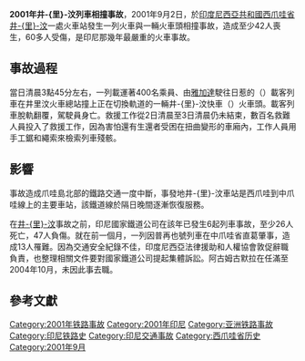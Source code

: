 {{NoteTA
|T=zh-hans:2001年井里汶列车相撞事故;zh-hant:2001年井里汶列車相撞事故;
|1=zh-hans:井里汶;zh-hant=井里汶;
}}

{{Infobox rail accident 
| title                    = 2001年井-{里}-汶列車相撞事故
| image                    = 
| caption                  = 
| date                     = 2001年9月2日
| time                     = 3時45分
| place                    = [[印度尼西亞共和國|印度尼西亞共和國]][[西爪哇省|西爪哇省]]<br>[[井里汶|井-{里}-汶]]火車總站
| also known as            = 
| country                = [[印度尼西亞共和國|印度尼西亞共和國]]
| location               = [[西爪哇省|西爪哇省]][[井里汶|井-{里}-汶]]
| line                        =
| operator              = {{link-id|印尼國家鐵道公司|Kereta Api Indonesia}}{{r|The Jakarta Post20010903}}
| type                      = 撞擊
| cause                    = 人為疏失，可能為[[疲勞駕駛|疲勞駕駛]]
| trains =2列
| deaths = 至少42人
| injuries      = 60多人
| suspects                 = 
}}'''2001年井-{里}-汶列車相撞事故'''，2001年9月2日，於[[印度尼西亞共和國|印度尼西亞共和國]][[西爪哇省|西爪哇省]][[井里汶|井-{里}-汶]]一處火車站發生一列火車與一輛火車頭相撞事故，造成至少42人喪生，60多人受傷，是印尼那幾年最嚴重的火車事故。{{r|中華日報|page=9}}{{r|楊清順|page=12}}

==事故過程==
當日清晨3點45分左右，一列載運著400名乘員、由[[雅加達|雅加達]]駛往日惹的{{link-id|因普再也號|Kereta api Progo}}（{{lang-id|Empu Jaya}}）載客列車在井里汶火車總站撞上正在切換軌道的一輛井-{里}-汶快車（{{lang-en|locomotive Cirebon Express}}）火車頭。{{r|The Jakarta Post20010903}}載客列車脫軌翻覆{{r|聯合路透|page=1}}，駕駛員身亡{{r|楊清順|page=12}}。救援工作從2日清晨至3日清晨仍未結束，數百名救難人員投入了救援工作，因為害怕還有生還者受困在扭曲變形的車廂內，工作人員用手工鋸和繩索來檢索列車殘骸。{{r|The Jakarta Post20010903}}

==影響==
事故造成爪哇島北部的鐵路交通一度中斷，事發地井-{里}-汶車站是西爪哇到中爪哇線上的主要車站{{r|BBC}}，該鐵道線於隔日晚間逐漸恢復服務。{{r|The Jakarta Post20010904}}

在[[井里汶|井-{里}-汶]]事故之前，印尼國家鐵道公司在該年已發生6起列車事故，至少26人死亡，47人負傷。就在前一個月，一列因普再也號列車在中爪哇省直葛肇事，造成13人罹難。{{r|The Jakarta Post20010904}}因為交通安全紀錄不佳，印度尼西亞法律援助和人權協會敦促{{link-id|印尼交通部長|Daftar Menteri Perhubungan Indonesia|交通部長}}{{link-id|阿古姆古默拉|Agum Gumelar}}辭職負責，{{link-id|印度尼西亞消費者基金會|Yayasan Lembaga Konsumen Indonesia}}也整理相關文件要對國家鐵道公司提起集體訴訟。{{r|The Jakarta Post20010904}}阿古姆古默拉在{{link-id|互助內閣|Kabinet Gotong Royong}}任滿至2004年10月，未因此事去職。

==參考文獻==
{{reflist|refs=
<ref name="中華日報">{{cite news|author=綜合雅加達外電|title=〈印尼火車相撞 逾42人喪生〉|agency=《[[中華日報|中華日報]]》|date=2001-09-03}}</ref>
<ref name="楊清順">{{cite news|author=編譯楊清順/美聯社雅加達二日電|title=〈印尼火車相撞 42死 載客火車司機曾打瞌睡 還有人等待救援〉|agency=《[[聯合報|聯合報]]》|date=2001-09-03}}</ref>
<ref name="聯合路透">{{cite news|author=路透|title=〈印尼火車相撞42死60餘傷 〉|agency=《[[聯合報|聯合報]]》|date=2001-09-03}}</ref>
<ref name="The Jakarta Post20010903">{{cite news |author=不著撰人 |title=〈Cirebon train crash kills 41, injures 62〉 |agency=《[[雅加達郵報|雅加達郵報]]》 |date=2001-09-03 |url=http://www.thejakartapost.com/news/2001/09/03/cirebon-train-crash-kills-41-injures-62.html |archiveurl=https://archive.is/20151129105408/http://www.thejakartapost.com/news/2001/09/03/cirebon-train-crash-kills-41-injures-62.html |archivedate=2015-11-29 |deadurl=yes |accessdate=2015-11-29 }}</ref>
<ref name="The Jakarta Post20010904">{{cite news |author=不著撰人 |title=〈Officials silent over train crash〉 |agency=《[[雅加達郵報|雅加達郵報]]》 |date=2001-09-04 |url=http://www.thejakartapost.com/news/2001/09/04/officials-silent-over-train-crash.html |archiveurl=https://archive.is/20151129111634/http://www.thejakartapost.com/news/2001/09/04/officials-silent-over-train-crash.html |archivedate=2015-11-29 |deadurl=yes |accessdate=2015-11-29 }}</ref>
<ref name="BBC">{{cite news |title=〈Indonesian train disaster kills 40〉 |agency=《[[英國廣播公司|英國廣播公司]]》 |date=2001-09-02 |url=http://news.bbc.co.uk/2/hi/asia-pacific/1521339.stm |archiveurl=https://archive.is/20151129131638/http://news.bbc.co.uk/2/hi/asia-pacific/1521339.stm |archivedate=2015-11-29 |deadurl=yes |accessdate=2015-11-29 }}</ref>
}}
[[Category:2001年铁路事故|Category:2001年铁路事故]]
[[Category:2001年印尼|Category:2001年印尼]]
[[Category:亚洲铁路事故|Category:亚洲铁路事故]]
[[Category:印尼铁路史|Category:印尼铁路史]]
[[Category:印尼交通事故|Category:印尼交通事故]]
[[Category:西爪哇省历史|Category:西爪哇省历史]]
[[Category:2001年9月|Category:2001年9月]]